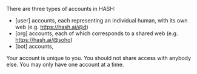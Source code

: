 
There are three types of accounts in HASH:
- [user] accounts, each representing an individual human, with its own web (e.g. https://hash.ai/@d)
- [org] accounts, each of which corresponds to a shared web (e.g. https://hash.ai/@soho)
- [bot] accounts, 

Your account is unique to you. You should not share access with anybody else. You may only have one account at a time.
